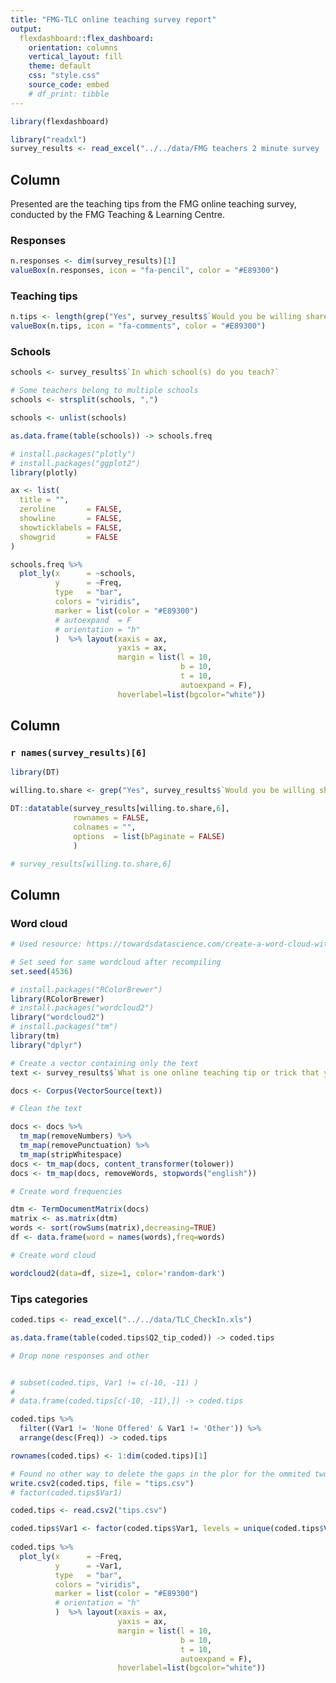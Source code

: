 ```yaml
---
title: "FMG-TLC online teaching survey report"
output: 
  flexdashboard::flex_dashboard:
    orientation: columns
    vertical_layout: fill
    theme: default
    css: "style.css"
    source_code: embed
    # df_print: tibble
---
```


```r
library(flexdashboard)

library("readxl")
survey_results <- read_excel("../../data/FMG teachers 2 minute survey  December 2020_January 15, 2021_09.45.xlsx", skip = 1)
```


Column {data-width=300}
-----------------------

Presented are the teaching tips from the FMG online teaching survey, conducted by the FMG Teaching & Learning Centre.

### Responses

```r
n.responses <- dim(survey_results)[1]
valueBox(n.responses, icon = "fa-pencil", color = "#E89300")
```

### Teaching tips

```r
n.tips <- length(grep("Yes", survey_results$`Would you be willing share this with us in a one-minute video or as part of a TLC newsletter column?`))
valueBox(n.tips, icon = "fa-comments", color = "#E89300")
```

### Schools

```r
schools <- survey_results$`In which school(s) do you teach?`

# Some teachers belong to multiple schools
schools <- strsplit(schools, ",")

schools <- unlist(schools)

as.data.frame(table(schools)) -> schools.freq
```


```r
# install.packages("plotly")
# install.packages("ggplot2")
library(plotly)

ax <- list(
  title = "",
  zeroline       = FALSE,
  showline       = FALSE,
  showticklabels = FALSE,
  showgrid       = FALSE
)

schools.freq %>%  
  plot_ly(x      = ~schools, 
          y      = ~Freq, 
          type   = "bar", 
          colors = "viridis",
          marker = list(color = "#E89300")
          # autoexpand  = F
          # orientation = "h"
          )  %>% layout(xaxis = ax, 
                        yaxis = ax, 
                        margin = list(l = 10,
                                      b = 10,
                                      t = 10,
                                      autoexpand = F),
                        hoverlabel=list(bgcolor="white"))
```


Column {data-width=650}
-----------------------------------------------------------------------

### `r names(survey_results)[6]`

```r
library(DT)

willing.to.share <- grep("Yes", survey_results$`Would you be willing share this with us in a one-minute video or as part of a TLC newsletter column?`)

DT::datatable(survey_results[willing.to.share,6],
              rownames = FALSE,
              colnames = "",
              options  = list(bPaginate = FALSE)
              )

# survey_results[willing.to.share,6]
```


Column {data-width=350}
-----------------------------------------------------------------------

### Word cloud

```r
# Used resource: https://towardsdatascience.com/create-a-word-cloud-with-r-bde3e7422e8a

# Set seed for same wordcloud after recompiling
set.seed(4536)

# install.packages("RColorBrewer")
library(RColorBrewer)
# install.packages("wordcloud2")
library("wordcloud2")
# install.packages("tm")
library(tm)
library("dplyr")

# Create a vector containing only the text
text <- survey_results$`What is one online teaching tip or trick that you would share with fellow teachers?`

docs <- Corpus(VectorSource(text))

# Clean the text

docs <- docs %>%
  tm_map(removeNumbers) %>%
  tm_map(removePunctuation) %>%
  tm_map(stripWhitespace)
docs <- tm_map(docs, content_transformer(tolower))
docs <- tm_map(docs, removeWords, stopwords("english"))

# Create word frequencies

dtm <- TermDocumentMatrix(docs) 
matrix <- as.matrix(dtm) 
words <- sort(rowSums(matrix),decreasing=TRUE) 
df <- data.frame(word = names(words),freq=words)

# Create word cloud

wordcloud2(data=df, size=1, color='random-dark')
```

### Tips categories

```r
coded.tips <- read_excel("../../data/TLC_CheckIn.xls")

as.data.frame(table(coded.tips$Q2_tip_coded)) -> coded.tips

# Drop none responses and other


# subset(coded.tips, Var1 != c(-10, -11) )
# 
# data.frame(coded.tips[c(-10, -11),]) -> coded.tips
```

```r

coded.tips %>% 
  filter((Var1 != 'None Offered' & Var1 != 'Other')) %>%
  arrange(desc(Freq)) -> coded.tips

rownames(coded.tips) <- 1:dim(coded.tips)[1]

# Found no other way to delete the gaps in the plor for the ommited two categories :-(
write.csv2(coded.tips, file = "tips.csv")
# factor(coded.tips$Var1)

coded.tips <- read.csv2("tips.csv")

coded.tips$Var1 <- factor(coded.tips$Var1, levels = unique(coded.tips$Var1)[order(coded.tips$Freq, decreasing = FALSE)])
  
coded.tips %>% 
  plot_ly(x      = ~Freq, 
          y      = ~Var1, 
          type   = "bar", 
          colors = "viridis",
          marker = list(color = "#E89300")
          # orientation = "h"
          )  %>% layout(xaxis = ax, 
                        yaxis = ax, 
                        margin = list(l = 10,
                                      b = 10,
                                      t = 10,
                                      autoexpand = F),
                        hoverlabel=list(bgcolor="white"))
```


